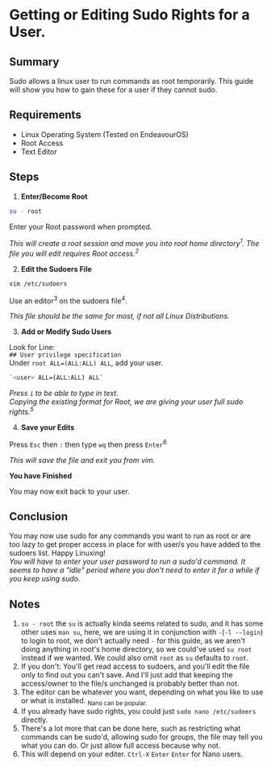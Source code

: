 # Getting or Editing Sudo Rights for a User.

## Summary

Sudo allows a linux user to run commands as root temporarily. This guide will show you how to gain these for a user if they cannot sudo.

## Requirements

- Linux Operating System (Tested on EndeavourOS)
- Root Access
- Text Editor

## Steps

1. **Enter/Become Root**  

```bash copy
su - root
```  
Enter your Root password when prompted.  

*This will create a root session and move you into root home directory<sup>1</sup>. The file you will edit requires Root access.<sup>2</sup>*

2. **Edit the Sudoers File**  

```bash copy
vim /etc/sudoers
```  

Use an editor<sup>3</sup> on the sudoers file<sup>4</sup>.  

*This file should be the same for most, if not all Linux Distributions.*

3. **Add or Modify Sudo Users**  

Look for Line:  
`## User privilege specification`  
Under `root ALL=(ALL:ALL) ALL`, add your user.  
```bash copy
`<user> ALL=(ALL:ALL) ALL`
```  
*Press `i` to be able to type in text.*  
*Copying the existing format for Root, we are giving your user full sudo rights.<sup>5</sup>*  

4. **Save your Edits**  

Press `Esc` then `:` then type `wq` then press `Enter`<sup>6</sup>  

*This will save the file and exit you from vim.*  

**You have Finished**  

You may now exit back to your user.

## Conclusion  

You may now use sudo for any commands you want to run as root or are too lazy to get proper access in place for with user/s you have added to the sudoers list. Happy Linuxing!  
*You will have to enter your user password to run a sudo'd command. It seems to have a "idle" period where you don't need to enter it for a while if you keep using sudo.*


## Notes

1. `su - root` the `su` is actually kinda seems related to sudo, and it has some other uses `man su`, here, we are using it in conjunction with `-`(`-l --login`) to login to root, we don't actually need `-` for this guide, as we aren't doing anything in root's home directory, so we could've used `su root` instead if we wanted. We could also omit `root` as `su` defaults to `root`.  
2. If you don't: You'll get read access to sudoers, and you'll edit the file only to find out you can't save. And I'll just add that keeping the access/owner to the file/s unchanged is probably better than not.  
3. The editor can be whatever you want, depending on what you like to use or what is installed. <sub>Nano can be popular.</sub>  
4. If you already have sudo rights, you could just `sudo nano /etc/sudoers` directly.
5. There's a lot more that can be done here, such as restricting what commands can be sudo'd, allowing sudo for groups, the file may tell you what you can do. Or just allow full access because why not.  
6. This will depend on your editer. `Ctrl-X` `Enter` `Enter` for Nano users.